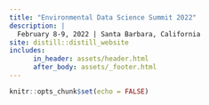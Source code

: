 ```yaml
---
title: "Environmental Data Science Summit 2022"
description: |
  February 8-9, 2022 | Santa Barbara, California
site: distill::distill_website
includes:
      in_header: assets/header.html
      after_body: assets/_footer.html
---
```


```r
knitr::opts_chunk$set(echo = FALSE)
```

